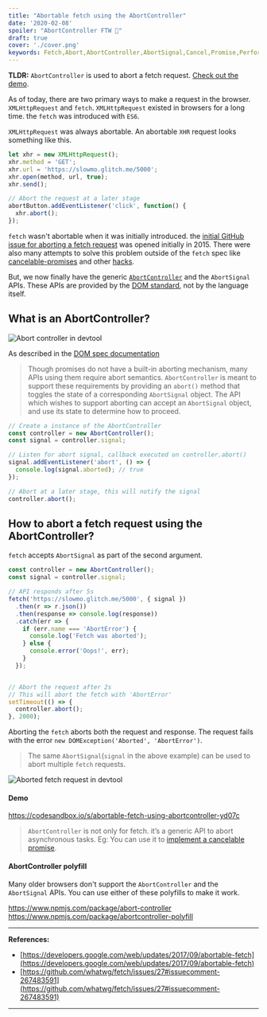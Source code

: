 ```yaml
---
title: "Abortable fetch using the AbortController"
date: '2020-02-08'
spoiler: "AbortController FTW 🎉"
draft: true
cover: './cover.png'
keywords: Fetch,Abort,AbortController,AbortSignal,Cancel,Promise,Performance,Cancelable
---
```


**TLDR:** `AbortController` is used to abort a fetch request. [Check out the demo](#demo).

As of today, there are two primary ways to make a request in the browser. `XMLHttpRequest` and `fetch`.
`XMLHttpRequest` existed in browsers for a long time. the `fetch` was introduced with `ES6`.

`XMLHttpRequest` was always abortable. An abortable `XHR` request looks something like this.

```javascript
let xhr = new XMLHttpRequest();
xhr.method = 'GET';
xhr.url = 'https://slowmo.glitch.me/5000';
xhr.open(method, url, true);
xhr.send();

// Abort the request at a later stage
abortButton.addEventListener('click', function() {
  xhr.abort();
});
```

`fetch` wasn't abortable when it was initially introduced.
the [initial GitHub issue for aborting a fetch request][abort fetch issue] was opened initially in 2015.
There were also many attempts to solve this problem outside of the `fetch` spec
like [cancelable-promises][cancelable-promises-github] and other [hacks][cancelable-promise-hack].

But, we now finally have the generic [`AbortController`][abort controller MDN] and the `AbortSignal` APIs.
These APIs are provided by the [DOM standard][DOM standard], not by the language itself.

## What is an AbortController?

![Abort controller in devtool](./abort-controller-devtool-eval.png)

As described in the [DOM spec documentation][DOM standard]

> Though promises do not have a built-in aborting mechanism, many APIs using them require
> abort semantics. `AbortController` is meant to support these requirements by providing an `abort()`
> method that toggles the state of a corresponding `AbortSignal` object. The API which wishes to
> support aborting can accept an `AbortSignal` object, and use its state to determine how to proceed.

```js
// Create a instance of the AbortController
const controller = new AbortController();
const signal = controller.signal;

// Listen for abort signal, callback executed on controller.abort()
signal.addEventListener('abort', () => {
  console.log(signal.aborted); // true
});

// Abort at a later stage, this will notify the signal
controller.abort();
```

## How to abort a fetch request using the AbortController?

`fetch` accepts `AbortSignal` as part of the second argument.

```js
const controller = new AbortController();
const signal = controller.signal;

// API responds after 5s
fetch('https://slowmo.glitch.me/5000', { signal })
  .then(r => r.json())
  .then(response => console.log(response))
  .catch(err => {
    if (err.name === 'AbortError') {
      console.log('Fetch was aborted');
    } else {
      console.error('Oops!', err);
    }
  });


// Abort the request after 2s
// This will abort the fetch with 'AbortError'
setTimeout(() => {
  controller.abort();
}, 2000);
```

Aborting the `fetch` aborts both the request and response.
The request fails with the error `new DOMException('Aborted', 'AbortError')`.

> The same `AbortSignal`(`signal` in the above example) can be used to abort multiple `fetch` requests.

![Aborted fetch request in devtool](./fetch-devtool-cancelled.png)

#### Demo

https://codesandbox.io/s/abortable-fetch-using-abortcontroller-yd07c

> `AbortController` is not only for fetch. it’s a generic API to abort asynchronous tasks.
> Eg: You can use it to [implement a cancelable promise][cancel promise].

#### AbortController polyfill

Many older browsers don't support the `AbortController` and the `AbortSignal` APIs.
You can use either of these polyfills to make it work.

https://www.npmjs.com/package/abort-controller
https://www.npmjs.com/package/abortcontroller-polyfill

---

**References:**

- [https://developers.google.com/web/updates/2017/09/abortable-fetch](https://developers.google.com/web/updates/2017/09/abortable-fetch)
- [https://github.com/whatwg/fetch/issues/27#issuecomment-267483591](https://github.com/whatwg/fetch/issues/27#issuecomment-267483591)

---

[abort fetch issue]: https://github.com/whatwg/fetch/issues/27
[cancelable-promises-github]: https://github.com/tc39/proposal-cancelable-promises
[cancelable-promise-hack]: https://github.com/whatwg/fetch/issues/27#issuecomment-267483591
[cancel promise]: https://egghead.io/lessons/react-cancel-a-promise-using-abortcontroller
[DOM standard]: https://dom.spec.whatwg.org/#aborting-ongoing-activities
[abort controller MDN]: https://developer.mozilla.org/en-US/docs/Web/API/AbortController
